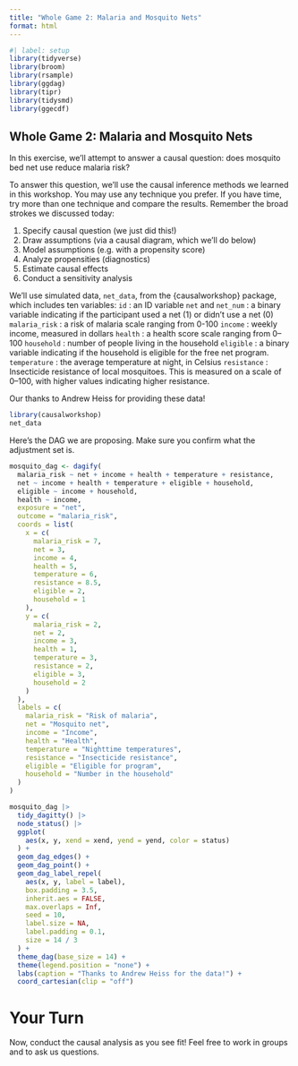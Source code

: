 ```yaml
---
title: "Whole Game 2: Malaria and Mosquito Nets"
format: html
---
```


```r
#| label: setup
library(tidyverse)
library(broom)
library(rsample)
library(ggdag)
library(tipr)
library(tidysmd)
library(ggecdf)
```

## Whole Game 2: Malaria and Mosquito Nets

In this exercise, we'll attempt to answer a causal question: does mosquito bed net use reduce malaria risk? 

To answer this question, we'll use the causal inference methods we learned in this workshop. You may use any technique you prefer. If you have time, try more than one technique and compare the results. Remember the broad strokes we discussed today: 

1. Specify causal question (we just did this!)
2. Draw assumptions (via a causal diagram, which we'll do below)
3. Model assumptions (e.g. with a propensity score)
4. Analyze propensities (diagnostics)
5. Estimate causal effects 
6. Conduct a sensitivity analysis

We'll use simulated data, `net_data`, from the {causalworkshop} package, which includes ten variables: 
`id`
:    an ID variable
`net` and `net_num`
:    a binary variable indicating if the participant used a net (1) or didn't use a net (0)
`malaria_risk`
:    a risk of malaria scale ranging from 0-100
`income`
:    weekly income, measured in dollars
`health`
:    a health score scale ranging from 0–100
`household`
:    number of people living in the household
`eligible`
:    a binary variable indicating if the household is eligible for the free net program.
`temperature`
:    the average temperature at night, in Celsius
`resistance`
:    Insecticide resistance of local mosquitoes. This is measured on a scale of 0–100, with higher values indicating higher resistance.

Our thanks to Andrew Heiss for providing these data!

```r
library(causalworkshop)
net_data
```

Here's the DAG we are proposing. Make sure you confirm what the adjustment set is. 

```r
mosquito_dag <- dagify(
  malaria_risk ~ net + income + health + temperature + resistance,
  net ~ income + health + temperature + eligible + household,
  eligible ~ income + household,
  health ~ income,
  exposure = "net",
  outcome = "malaria_risk",
  coords = list(
    x = c(
      malaria_risk = 7,
      net = 3,
      income = 4,
      health = 5,
      temperature = 6,
      resistance = 8.5,
      eligible = 2,
      household = 1
    ),
    y = c(
      malaria_risk = 2,
      net = 2,
      income = 3,
      health = 1,
      temperature = 3,
      resistance = 2,
      eligible = 3,
      household = 2
    )
  ),
  labels = c(
    malaria_risk = "Risk of malaria",
    net = "Mosquito net",
    income = "Income",
    health = "Health",
    temperature = "Nighttime temperatures",
    resistance = "Insecticide resistance",
    eligible = "Eligible for program",
    household = "Number in the household"
  )
)

mosquito_dag |>
  tidy_dagitty() |>
  node_status() |>
  ggplot(
    aes(x, y, xend = xend, yend = yend, color = status)
  ) +
  geom_dag_edges() +
  geom_dag_point() +
  geom_dag_label_repel(
    aes(x, y, label = label),
    box.padding = 3.5, 
    inherit.aes = FALSE,
    max.overlaps = Inf, 
    seed = 10,
    label.size = NA, 
    label.padding = 0.1,
    size = 14 / 3
  ) +
  theme_dag(base_size = 14) +
  theme(legend.position = "none") +
  labs(caption = "Thanks to Andrew Heiss for the data!") +
  coord_cartesian(clip = "off")
```

# Your Turn

Now, conduct the causal analysis as you see fit! Feel free to work in groups and to ask us questions.

```r

```


